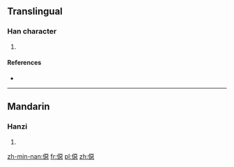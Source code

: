 ==Translingual==

===Han character===
{{Han char|rn=9|rad=人|as=12|sn=14|four=|canj=人一一心 (OMMP), X人一一心 (XOMMP)|ids=⿰[[亻]][[惡]]}}

# {{defn|Han|sort=人12}}

====References====
* {{Han ref|kx=0117.230|dkj=01126|dj=0249.080|hdz=10217.030|uh=50EB|ud=20715}}

----

==Mandarin==

===Hanzi===
{{cmn-hanzi|pin=[[è]] ([[e4]])|wg=o<sup>4</sup>}}

# {{defn|lang=cmn|sort=人12}}

[[zh-min-nan:僫]]
[[fr:僫]]
[[pl:僫]]
[[zh:僫]]